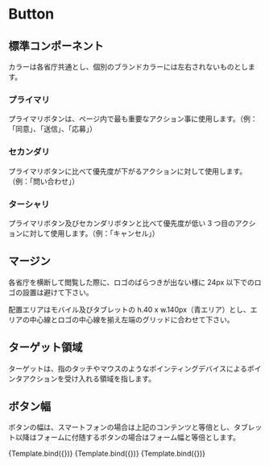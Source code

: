 

<Meta title='components/Button' component={Button} />


# Button

## 標準コンポーネント

カラーは各省庁共通とし、個別のブランドカラーには左右されないものとします。

### プライマリ

プライマリボタンは、ページ内で最も重要なアクション事に使用します。（例：「同意」、「送信」、「応募」）

### セカンダリ

プライマリボタンに比べて優先度が下がるアクションに対して使用します。（例：「問い合わせ」）

### ターシャリ

プライマリボタン及びセカンダリボタンと比べて優先度が低い 3 つ目のアクションに対して使用します。（例：「キャンセル」）

## マージン

各省庁を横断して閲覧した際に、ロゴのばらつきが出ない様に 24px 以下でのロゴの設置は避けて下さい。

配置エリアはモバイル及びタブレットの h.40 x w.140px（青エリア）とし、エリアの中心線とロゴの中心線を揃え左端のグリッドに合わせて下さい。

## ターゲット領域

ターゲットは、指のタッチやマウスのようなポインティングデバイスによるポインタアクションを受け入れる領域を指します。

## ボタン幅

ボタンの幅は、スマートフォンの場合は上記のコンテンツと等倍とし、タブレット以降はフォームに付随するボタンの場合はフォーム幅と等倍とします。

<Canvas isColumn>
  <Story
    name='Primary'
    args={{
      variant: 'primary',
      children: 'ボタン',
    }}
  >
    {Template.bind({})}
  </Story>
  <Story
    name='Secondary'
    args={{
      variant: 'secondary',
      children: 'ボタン',
    }}
  >
    {Template.bind({})}
  </Story>
  <Story
    name='Tertiary'
    args={{
      variant: 'tertiary',
      children: 'ボタン',
    }}
  >
    {Template.bind({})}
  </Story>
</Canvas>

<ArgsTable of={Button} />
